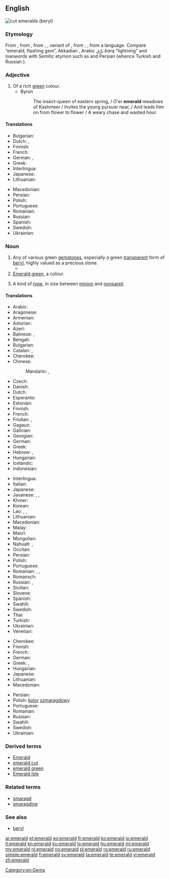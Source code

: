 {{also|Emerald}}
==English==
[[Image:Beryl_emeralds_cut_XH.jpg|thumb|right|cut emeralds (beryl)]]
{{wikipedia}}

===Etymology===
From {{etyl|enm|en}} {{term|emeraude|lang=enm}}, from {{etyl|fro|en}} {{term|esmeraude|lang=fro}}, from {{etyl|VL.|en}} {{m|la|*esmaralda}}, {{m|la|*esmaraldus}}, variant of {{etyl|la|en}} {{term|smaragdus|lang=la}}, from {{etyl|grc|en}} {{term|σμάραγδος|lang=grc}}, {{term|μάραγδος|lang=grc|tr=maragdos}}, from a {{etym|sem|en}} language. Compare {{etyl|he|-}} {{term|בָּרֶקֶת|tr=bareket|lang=he}} “emerald, flashing gem”, Akkadian {{term|tr=barruktu, baragtu|lang=akk}}, Arabic بَرْق ''barq'' “lightning” and loanwords with Semitic etymon such as {{etyl|sa|-}} {{term|मरकत|tr=marakata|lang=sa}} and Persian {{term|زمرد|lang=fa|tr=zomorrod}} (whence Turkish {{term|zümrüt|lang=tr}} and Russian {{term|изумруд|lang=ru|tr=izumrud}}).

===Adjective===
{{en-adj}}

# Of a rich [[green]] colour.
#* Byron
#*: The insect-queen of eastern spring, / O'er '''emerald''' meadows of Kashmeer / Invites the young pursuer near, / And leads him on from flower to flower / A weary chase and wasted hour.

====Translations====
{{trans-top|rich green colour}}
* Bulgarian: {{t|bg|изумруден|sc=Cyrl}}
* Dutch: {{t+|nl|smaragdgroen}}, {{t+|nl|smaragdgroene}}
* Finnish: {{t|fi|smaragdinvihreä}}
* French: {{t+|fr|émeraude}}
* German: {{t+|de|smaragdgrün}}, {{t|de|smaragdfarben}}
* Greek: {{t|el|σμαράγδένιος|tr=smaragdénios}}
* Interlingua: {{t|ia|esmeraldin}}
* Japanese: {{t|ja|エメラルド|tr=emerarudo|sc=Jpan}}
* Lithuanian: {{t|lt|smarãgdinis}}
{{trans-mid}}
* Macedonian: {{t|mk|смарагден|m|tr=smáragden}}
* Persian: {{t+|fa|زمردی|tr=zomorrodi|sc=fa-Arab}}
* Polish: {{t|pl|szmaragdowy|m}}
* Portuguese: {{t+|pt|esmeralda}}
* Romanian: {{t|ro|smaraldiu}}
* Russian: {{t+|ru|изумрудный|tr=izumrúdnyj}}
* Spanish: {{t+|es|esmeralda}}
* Swedish: {{t+|sv|smaragdgrön}}
* Ukrainian: {{t|uk|смара́гдовий|sc=Cyrl}}
{{trans-bottom}}

===Noun===
{{en-noun}}

# Any of various green [[gemstone]]s, especially a green [[transparent]] form of [[beryl]], highly valued as a precious stone.
#* {{quote-magazine|date=2012-03
|author=Lee A. Groat
|title=Gemstones
|volume=100|issue=2|page=128
|magazine={{w|American Scientist}}
|url=http://www.americanscientist.org/issues/feature/2012/2/gemstones
|passage=Although there are dozens of different types of gems, among the best known and most important are diamond, ruby and sapphire, '''emerald''' and other gem forms of the mineral beryl, chrysoberyl, tanzanite, tsavorite, topaz and jade.}}
# [[emerald green|Emerald green]], a colour.
# {{context|dated|UK|printing|lang=en}} A kind of [[type]], in size between [[minion]] and [[nonpareil]].

====Translations====
{{trans-top|gemstone}}
* Arabic: {{t+|ar|زمرّد|tr=zumurrud|m}}
* Aragonese: {{t|an|esmeralda|f}}
* Armenian: {{t+|hy|զմրուխտ}}
* Asturian: {{t|ast|esmeralda|f}}
* Azeri: {{t+|az|zümrüd}}
* Balinese: {{t|ban|ᬚᬫ᭄ᬭᬸᬤ᭄|tr=jamrud|sc=Bali}}, {{t|ban|ᬚᬫ᭄ᬭᬸᬢ᭄|tr=jamrut|sc=Bali}}
* Bengali: {{t|bn|পান্না|tr=panna|sc=Beng}}
* Bulgarian: {{t|bg|изумру́д|m|sc=Cyrl}}
* Catalan: {{t|ca|maragda|f}}, {{t|ca|esmaragda|f}}
* Cherokee: {{t|chr|ᎡᎻᎳ|tr=emila|sc=Cher}}
* Chinese:
*: Mandarin: {{t|cmn|綠寶石|sc=Hani}}, {{t+|cmn|绿宝石|tr=lǜbǎoshí|sc=Hani}}
* Czech: {{t|cs|smaragd|m}}
* Danish: {{t|da|smaragd}}
* Dutch: {{t+|nl|smaragd|m}}
* Esperanto: {{t+|eo|smeraldo}}
* Estonian: {{t|et|smaragd}}
* Finnish: {{t+|fi|smaragdi}}
* French: {{t+|fr|émeraude|f}}
* Friulian: {{t|fur|smeralt|m}}, {{t|fur|smerald|m}}
* Gagauz: {{t|gag|zümrüt}}
* Galician: {{t|gl|esmeralda|f}}
* Georgian: {{t|ka|ზურმუხტი|sc=Geor}}
* German: {{t+|de|Smaragd|m}}
* Greek: {{t+|el|σμαράγδι|n|tr=smarágdi}}
* Hebrew: {{t+|he|אזמרגד|tr=izmargad}}, {{t+|he|ברקת|tr=bareket}}
* Hungarian: {{t+|hu|smaragd}}
* Icelandic: {{t|is|smaragður|m}}
* Indonesian: {{t+|id|zamrud|}}
{{trans-mid}}
* Interlingua: {{t|ia|esmeraldo}}
* Italian: {{t+|it|smeraldo|m}}
* Japanese: {{t|ja|エメラルド|tr=emerarudo}}
* Javanese: {{t|jv|ꦩꦂꦏꦠ|tr=markata|sc=Java}}, {{t|jv|ꦩꦫꦏꦠ|tr=marakata|sc=Java}}, {{t|jv|ꦗꦼꦩꦿꦸꦠ꧀|tr=jemrut|sc=Java}}
* Khmer: {{t+|km|មរកត|tr=mɔrəkɑt|sc=Khmr}}
* Korean: {{t|ko|에메랄드|tr=emeraldeu}}
* Lao: {{t|lo|ມະຣະກົດ|tr=mārākót|sc=Laoo}}, {{t|lo|ມະລະກົດ|sc=Laoo}}, {{t|lo|ມໍຣະກົດ|sc=Laoo}}
* Lithuanian: {{t|lt|smarãgdas|m}}
* Macedonian: {{t|mk|смара́гд|m}}
* Malay: {{t|ms|zamrud}}
* Maori: {{t|mi|emerara}}
* Mongolian: {{t|mn|маргад|sc=Cyrl}}
* Nahuatl: {{t+|nah|quetzaliztli}}, {{t+|nah|chalchihuitl}}
* Occitan: {{t|oc|esmeralda|f}}
* Persian: {{t+|fa|زمرد|tr=zomorrod}}
* Polish: {{t+|pl|szmaragd|m}}
* Portuguese: {{t+|pt|esmeralda|f}}
* Romanian: {{t+|ro|smarald|n}}, {{t+|ro|smarand|n}}, {{t+|ro|smaragd|n}}
* Romansch: {{t|rm|smaragd|m}}
* Russian: {{t+|ru|изумру́д|m}}, {{t+|ru|смара́гд|m|sc=Cyrl}} {{qualifier|dated}}
* Sicilian: {{t|scn|smiraldu|m}}
* Slovene: {{t+|sl|smarágd|m}}
* Spanish: {{t+|es|esmeralda|f}}
* Swahili: {{t|sw|zumaridi}}
* Swedish: {{t+|sv|smaragd|c}}
* Thai: {{t|th|มรกต|tr=morrágòt}}
* Turkish: {{t+|tr|zümrüt}}
* Ukrainian: {{t|uk|смара́гд|m|sc=Cyrl}}
* Venetian: {{t|vec|smeraldo|m}}
{{trans-bottom}}

{{trans-top|colour}}
* Cherokee: {{t|chr|ᎡᎻᎳ-ᎢᏤᏳᏍᏗ|tr=emila-itseyusdi|sc=Cher}}
* Finnish: {{t|fi|smaragdinvihreä}}
* French: {{t+|fr|émeraude|f}}
* German: {{t|de|Smaragdgrün|n}}
* Greek: {{t|el|σμαραγδένιο|n}}, {{t|el|βαθυπράσινο|n}}
* Hungarian: {{t+|hu|smaragdzöld}}
* Japanese: {{t|ja|エメラルド色|tr=emerarudo-iro}}
* Lithuanian: {{t|lt|smarãgdas|m}}
* Macedonian: {{t|mk|смарагдна|tr=smáragdna}}
{{trans-mid}}
* Persian: {{t+|fa|زمرد|tr=zomorrod|sc=fa-Arab}}
* Polish: [[kolor]] [[szmaragdowy]] {{g|m}}
* Portuguese: {{t|pt|verde-esmeralda|m}}
* Romanian: {{t|ro|smaraldiu|m}}
* Russian: {{t+|ru|изумру́дный|m}} {{qualifier|цвет}}
* Swahili: {{t|sw|rangi ya zumaridi}}
* Swedish: {{t+|sv|smaragdgrön}}
* Ukrainian: {{t|uk|смара́гдовий|sc=Cyrl}}
{{trans-bottom}}

===Derived terms===
* [[Emerald]]
* [[emerald cut]]
* [[emerald green]]
* [[Emerald Isle]]

===Related terms===
* [[smaragd]]
* [[smaragdine]]

===See also===
* [[beryl]]
[[Category:en:Gems]]

[[ar:emerald]]
[[et:emerald]]
[[eo:emerald]]
[[fr:emerald]]
[[ko:emerald]]
[[io:emerald]]
[[it:emerald]]
[[kn:emerald]]
[[ku:emerald]]
[[lo:emerald]]
[[hu:emerald]]
[[ml:emerald]]
[[my:emerald]]
[[nl:emerald]]
[[no:emerald]]
[[pl:emerald]]
[[ro:emerald]]
[[ru:emerald]]
[[simple:emerald]]
[[fi:emerald]]
[[sv:emerald]]
[[ta:emerald]]
[[te:emerald]]
[[vi:emerald]]
[[zh:emerald]]